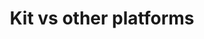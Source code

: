 ---
title: Kit vs other platforms
description: "Welcome the Kit Developer Documentation. Learn how to build on the email-first operating system for creators who mean business."
---